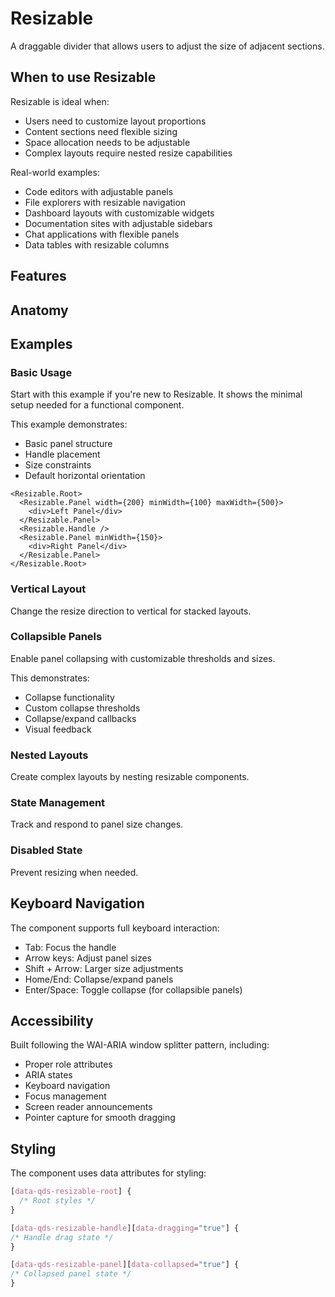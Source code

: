 
# Resizable
A draggable divider that allows users to adjust the size of adjacent sections.

<Showcase name="hero" />

## When to use Resizable

Resizable is ideal when:
- Users need to customize layout proportions
- Content sections need flexible sizing
- Space allocation needs to be adjustable
- Complex layouts require nested resize capabilities

Real-world examples:
- Code editors with adjustable panels
- File explorers with resizable navigation
- Dashboard layouts with customizable widgets
- Documentation sites with adjustable sidebars
- Chat applications with flexible panels
- Data tables with resizable columns

## Features
<Features api={api} />

## Anatomy
<AnatomyTable api={api} />

## Examples

### Basic Usage
Start with this example if you're new to Resizable. It shows the minimal setup needed for a functional component.

<Showcase name="hero" />

This example demonstrates:
- Basic panel structure
- Handle placement
- Size constraints
- Default horizontal orientation

```tsx
<Resizable.Root>
  <Resizable.Panel width={200} minWidth={100} maxWidth={500}>
    <div>Left Panel</div>
  </Resizable.Panel>
  <Resizable.Handle />
  <Resizable.Panel minWidth={150}>
    <div>Right Panel</div>
  </Resizable.Panel>
</Resizable.Root>
```
### Vertical Layout
Change the resize direction to vertical for stacked layouts.
<Showcase name="vertical" />

### Collapsible Panels
Enable panel collapsing with customizable thresholds and sizes.
<Showcase name="collapsible" />

This demonstrates:
-	Collapse functionality
-	Custom collapse thresholds
-	Collapse/expand callbacks
-	Visual feedback

### Nested Layouts
Create complex layouts by nesting resizable components.
<Showcase name="custom" />

### State Management
Track and respond to panel size changes.
<Showcase name="callback" />

### Disabled State
Prevent resizing when needed.
<Showcase name="disabled" />

## Keyboard Navigation
The component supports full keyboard interaction:
-	Tab: Focus the handle
-	Arrow keys: Adjust panel sizes
-	Shift + Arrow: Larger size adjustments
-	Home/End: Collapse/expand panels
-	Enter/Space: Toggle collapse (for collapsible panels)

## Accessibility
Built following the WAI-ARIA window splitter pattern, including:
-	Proper role attributes
-	ARIA states
-	Keyboard navigation
-	Focus management
-	Screen reader announcements
- Pointer capture for smooth dragging

## Styling
The component uses data attributes for styling:
```css
[data-qds-resizable-root] {
  /* Root styles */
}

[data-qds-resizable-handle][data-dragging="true"] {
/* Handle drag state */
}

[data-qds-resizable-panel][data-collapsed="true"] {
/* Collapsed panel state */
}
```



<APITable api={api} />
